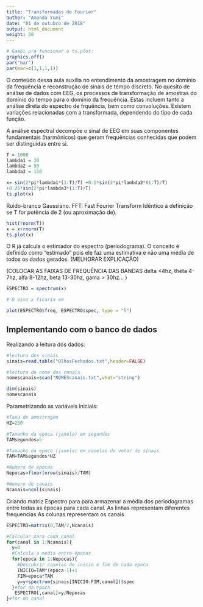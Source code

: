 ```yaml
---
title: "Transformadas de Fourier"
author: "Amanda Yumi"
date: "01 de outubro de 2018"
output: html_document
weight: 50
---
```


```r
# Gambi pra funcionar o ts.plot:
graphics.off()
par("mar")
par(mar=c(1,1,1,1))
```

O conteúdo dessa aula auxilia no entendimento da amostragem no domínio da frequência e reconstrução de sinais de tempo discreto.
No quesito de análise de dados com EEG, os processos de transformação de amostras do domínio do tempo para o domínio da frequência. Estas incluem tanto a análise direta do espectro de frquência, bem como convoluções. Existem variações relacionadas com a transformada, dependendo do tipo de cada função. 

A análise espectral decompõe o sinal de EEG em suas componentes fundamentais (harmônicos) que geram frequências conhecidas que podem ser distinguidas entre si.

```r
T = 1000
lambda1 = 30
lambda2 = 50
lambda3 = 110

x= sin(2*pi*lambda1*(1:T)/T) +0.5*sin(2*pi*lambda2*(1:T)/T)
+0.25*sin(2*pi*lambda3*(1:T)/T)
ts.plot(x)
```


Ruído-branco Gaussiano.
FFT: Fast Fourier Transform
Idêntico à definição se T for potência de 2 (ou aproximação de).




```r
hist(rnorm(T))
x = x+rnorm(T)
ts.plot(x)
```

O R já calcula o estimador do espectro (periodograma). O conceito é definido como "estimado" pois ele faz uma estimativa e não uma média de todos os dados gerados.
(MELHORAR EXPLICAÇÃO)

(COLOCAR AS FAIXAS DE FREQUÊNCIA DAS BANDAS delta <4hz, theta 4-7hz, alfa 8-12hz, beta 13-30hz, gama > 30hz... )


```r
ESPECTRO = spectrum(x)

# O eixo x ficaria em 

plot(ESPECTRO$freq, ESPECTRO$spec, type = "l")

```

## Implementando com o banco de dados

Realizando a leitura dos dados:

```r
#leitura dos sinais
sinais=read.table("OlhosFechados.txt",header=FALSE)

#leitura do nome dos canais
nomescanais=scan("NOMEScanais.txt",what="string")

dim(sinais)
nomescanais 
```

Parametrizando as variáveis iniciais:

```r
#Taxa de amostragem
HZ=250

#Tamanho da epoca (janela) em segundos
TAMsegundos=5

#Tamanho da epoca (janela) em caselas do vetor de sinais
TAM=TAMsegundos*HZ

#Numero de epocas
Nepocas=floor(nrow(sinais)/TAM)

#Numero de canais
Ncanais=ncol(sinais)
```

Criando matriz Espectro para para armazenar a média dos periodogramas entre todas as épocas para cada canal.
As linhas representam diferentes frequencias
As colunas representam os canais


```r
ESPECTRO=matrix(0,TAM/2,Ncanais)

#Calcular para cada canal
for(canal in 1:Ncanais){  
  y=0
  #Calcula a media entre épocas
  for(epoca in 1:Nepocas){
    #Descobrir caselas de inicio e fim de cada epoca
    INICIO=TAM*(epoca-1)+1
    FIM=epoca*TAM
    y=y+spectrum(sinais[INICIO:FIM,canal])$spec
  }#for da epoca
   ESPECTRO[,canal]=y/Nepocas
}#for do canal






```


